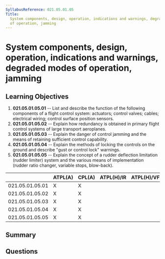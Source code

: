 ```yaml
---
SyllabusReference: 021.05.01.05
Title:
  System components, design, operation, indications and warnings, degraded modes
  of operation, jamming
---
```


# System components, design, operation, indications and warnings, degraded modes of operation, jamming

## Learning Objectives

1. **021.05.01.05.01** -- List and describe the function of the following
   components of a flight control system: actuators; control valves; cables;
   electrical wiring; control surface position sensors.
2. **021.05.01.05.02** -- Explain how redundancy is obtained in primary flight
   control systems of large transport aeroplanes.
3. **021.05.01.05.03** -- Explain the danger of control jamming and the means of
   retaining sufficient control capability.
4. **021.05.01.05.04** -- Explain the methods of locking the controls on the
   ground and describe "gust or control lock" warnings.
5. **021.05.01.05.05** -- Explain the concept of a rudder deflection limitation
   (rudder limiter) system and the various means of implementation (rudder ratio
   changer, variable stops, blow-back).

|                 | ATPL(A) | CPL(A) | ATPL(H)/IR | ATPL(H)/VFR | CPL(H) | IR  | CBIR(A) |
| --------------- | ------- | ------ | ---------- | ----------- | ------ | --- | ------- |
| 021.05.01.05.01 | X       | X      |            |             |        |     |         |
| 021.05.01.05.02 | X       | X      |            |             |        |     |         |
| 021.05.01.05.03 | X       | X      |            |             |        |     |         |
| 021.05.01.05.04 | X       | X      |            |             |        |     |         |
| 021.05.01.05.05 | X       | X      |            |             |        |     |         |

## Summary

## Questions
